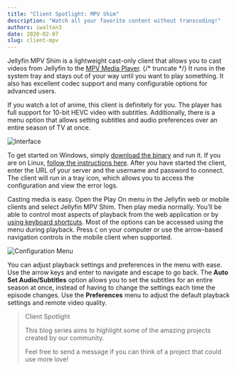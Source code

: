 ```yaml
---
title: "Client Spotlight: MPV Shim"
description: "Watch all your favorite content without transcoding!"
authors: iwalton3
date: 2020-02-07
slug: client-mpv
---
```


Jellyfin MPV Shim is a lightweight cast-only client that allows you to cast videos from Jellyfin to the <a href="https://mpv.io/">MPV Media Player</a>.
{/* truncate */}
It runs in the system tray and stays out of your way until you want to play something. It also has excellent codec support and many configurable options for advanced users.

If you watch a lot of anime, this client is definitely for you. The player has full support for 10-bit HEVC video with subtitles. Additionally, there is a menu option that allows setting subtitles and audio preferences over an entire season of TV at once.

![Interface](./blender.png)

To get started on Windows, simply <a href="https://github.com/iwalton3/jellyfin-mpv-shim/releases">download the binary</a> and run it. If you are on Linux, <a href="https://github.com/iwalton3/jellyfin-mpv-shim/blob/master/README.md#linux-installation">follow the instructions here</a>. After you have started the client, enter the URL of your server and the username and password to connect. The client will run in a tray icon, which allows you to access the configuration and view the error logs.

Casting media is easy. Open the Play On menu in the Jellyfin web or mobile clients and select Jellyfin MPV Shim. Then play media normally. You’ll be able to control most aspects of playback from the web application or by <a href="https://github.com/iwalton3/jellyfin-mpv-shim#keyboard-shortcuts">using keyboard shortcuts</a>. Most of the options can be accessed using the menu during playback. Press `C` on your computer or use the arrow-based navigation controls in the mobile client when supported.

![Configuration Menu](./menu.png)

You can adjust playback settings and preferences in the menu with ease. Use the arrow keys and enter to navigate and escape to go back. The **Auto Set Audio/Subtitles** option allows you to set the subtitles for an entire season at once, instead of having to change the settings each time the episode changes. Use the **Preferences** menu to adjust the default playback settings and remote video quality.

> Client Spotlight
>
> This blog series aims to highlight some of the amazing projects created by our community.
>
> Feel free to send a message if you can think of a project that could use more love!
